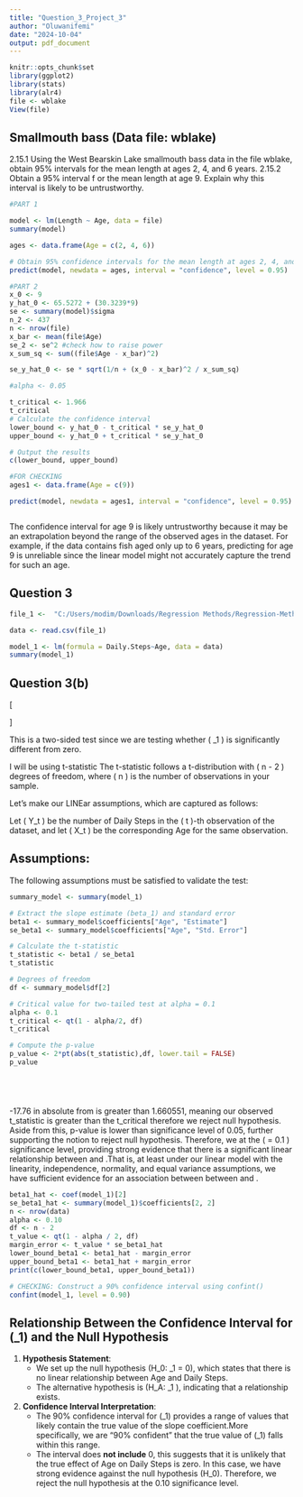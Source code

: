 ```yaml
---
title: "Question_3_Project_3"
author: "Oluwanifemi"
date: "2024-10-04"
output: pdf_document
---
```


```r
knitr::opts_chunk$set
library(ggplot2)
library(stats)
library(alr4)
file <- wblake
View(file)

```

## Smallmouth bass (Data file: wblake)
2.15.1 Using the West Bearskin Lake smallmouth bass data in the file
wblake, obtain 95% intervals for the mean length at ages 2, 4,
and 6 years.
2.15.2 Obtain a 95% interval f or the mean length at age 9. Explain why
this interval is likely to be untrustworthy.


```r

#PART 1

model <- lm(Length ~ Age, data = file)
summary(model)

ages <- data.frame(Age = c(2, 4, 6))

# Obtain 95% confidence intervals for the mean length at ages 2, 4, and 6
predict(model, newdata = ages, interval = "confidence", level = 0.95)

#PART 2
x_0 <- 9
y_hat_0 <- 65.5272 + (30.3239*9)
se <- summary(model)$sigma 
n_2 <- 437
n <- nrow(file)
x_bar <- mean(file$Age)
se_2 <- se^2 #check how to raise power
x_sum_sq <- sum((file$Age - x_bar)^2)

se_y_hat_0 <- se * sqrt(1/n + (x_0 - x_bar)^2 / x_sum_sq)

#alpha <- 0.05

t_critical <- 1.966
t_critical
# Calculate the confidence interval
lower_bound <- y_hat_0 - t_critical * se_y_hat_0
upper_bound <- y_hat_0 + t_critical * se_y_hat_0        

# Output the results
c(lower_bound, upper_bound)

#FOR CHECKING
ages1 <- data.frame(Age = c(9))

predict(model, newdata = ages1, interval = "confidence", level = 0.95)



```

\textbf{Why This Interval is Untrustworthy}
The confidence interval for age 9 is likely untrustworthy because it may be an extrapolation beyond the range of the observed ages in the dataset. For example, if the data contains fish aged only up to 6 years, predicting for age 9 is unreliable since the linear model might not accurately capture the trend for such an age.



## Question 3


```r
file_1 <-  "C:/Users/modim/Downloads/Regression Methods/Regression-Method-Ass1/Health_Sleep_Statistics.csv"

data <- read.csv(file_1)

model_1 <- lm(formula = Daily.Steps~Age, data = data)
summary(model_1)

```
## Question 3(b)
\textbf{1. Hypotheses:}

\[
\begin{aligned}
H_0: \beta_1 = 0 \quad &\text{(No linear relationship between \textit{Age} and \textit{Daily Steps})} \\
H_A: \beta_1 \neq 0 \quad &\text{(There is a linear relationship between \textit{Age} and \textit{Daily Steps})}
\end{aligned}
\]

This is a two-sided test since we are testing whether \( \beta_1 \) is significantly different from zero.

I will be using t-statistic
The t-statistic follows a t-distribution with \( n - 2 \) degrees of freedom, where \( n \) is the number of observations in your sample.

Let’s make our LINEar assumptions, which are captured as follows:

Let \( Y_t \) be the number of Daily Steps in the \( t \)-th observation of the dataset, and let \( X_t \) be the corresponding Age for the same observation. 


## Assumptions:

The following assumptions must be satisfied to validate the test:

\begin{itemize}
  \item \textbf{Linearity}: The relationship between the independent variable (\textit{Age}) and the dependent variable (\textit{Daily Steps}) is linear.
  \item \textbf{Independence}: The observations are independent of each other.
  \item \textbf{Homoscedasticity}: The variance of the residuals is constant across all levels of the independent variable.
  \item \textbf{Normality}: The residuals are approximately normally distributed.
\end{itemize}

```r

summary_model <- summary(model_1)

# Extract the slope estimate (beta_1) and standard error
beta1 <- summary_model$coefficients["Age", "Estimate"]
se_beta1 <- summary_model$coefficients["Age", "Std. Error"]

# Calculate the t-statistic
t_statistic <- beta1 / se_beta1
t_statistic

# Degrees of freedom
df <- summary_model$df[2]

# Critical value for two-tailed test at alpha = 0.1
alpha <- 0.1
t_critical <- qt(1 - alpha/2, df)
t_critical

# Compute the p-value
p_value <- 2*pt(abs(t_statistic),df, lower.tail = FALSE)
p_value






```

-17.76 in absolute from is greater than 1.660551, meaning our observed t_statistic is greater than the t_critical therefore we reject null hypothesis. Aside from this, p-value is lower than significance level of 0.05, further supporting the notion to reject null hypothesis.
Therefore, we \textbf{reject \( H_0 \)} at the \( \alpha = 0.1 \) significance level, providing strong evidence that there is a significant linear relationship between \textit{Age} and \textit{Daily Steps}.That is, at least under
our linear model with the linearity, independence, normality, and equal variance
assumptions, we have sufficient evidence for an association between between \textit{Age} and \textit{Daily Steps}.

```r
beta1_hat <- coef(model_1)[2]  
se_beta1_hat <- summary(model_1)$coefficients[2, 2]  
n <- nrow(data)  
alpha <- 0.10  
df <- n - 2 
t_value <- qt(1 - alpha / 2, df)
margin_error <- t_value * se_beta1_hat
lower_bound_beta1 <- beta1_hat - margin_error
upper_bound_beta1 <- beta1_hat + margin_error
print(c(lower_bound_beta1, upper_bound_beta1))

# CHECKING: Construct a 90% confidence interval using confint()
confint(model_1, level = 0.90)

```


## Relationship Between the Confidence Interval for \(\beta_1\) and the Null Hypothesis

1. **Hypothesis Statement**:
   - We set up the null hypothesis \(H_0: \beta_1 = 0\), which states that there is no linear relationship between Age and Daily Steps.
   - The alternative hypothesis is \(H_A: \beta_1 \neq 0\), indicating that a relationship exists.

2. **Confidence Interval Interpretation**:
   - The 90% confidence interval for \(\beta_1\) provides a range of values that likely contain the true value of the slope coefficient.More specifically, we are “90% confident” that the true value of \(\beta_1\) falls within this range.
   - The interval does **not include** 0, this suggests that it is unlikely that the true effect of Age on Daily Steps is zero. In this case, we have strong evidence against the null hypothesis \(H_0\). Therefore, we reject the null hypothesis at the 0.10 significance level.

